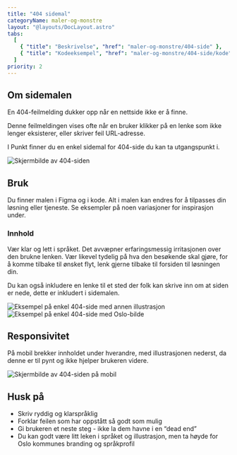 ```yaml
---
title: "404 sidemal"
categoryName: maler-og-monstre
layout: "@layouts/DocLayout.astro"
tabs:
  [
    { "title": "Beskrivelse", "href": "maler-og-monstre/404-side" },
    { "title": "Kodeeksempel", "href": "maler-og-monstre/404-side/kode" },
  ]
priority: 2
---
```



## Om sidemalen
En 404-feilmelding dukker opp når en nettside ikke er å finne. 

Denne feilmeldingen vises ofte når en bruker klikker på en lenke som ikke lenger eksisterer, eller skriver feil URL-adresse.

I Punkt finner du en enkel sidemal for 404-side du kan ta utgangspunkt i.

<ImageWrapper>
<img src="/assets/maler-og-monstre/404-side/404 - 1.svg"  alt="Skjermbilde av 404-siden" aria-hidden="true" />
</ImageWrapper>

## Bruk
Du finner malen i Figma og i kode. Alt i malen kan endres for å tilpasses din løsning eller tjeneste. Se eksempler på noen variasjoner for inspirasjon under.

### Innhold
Vær klar og lett i språket. Det avvæpner erfaringsmessig irritasjonen over den brukne lenken. Vær likevel tydelig på hva den besøkende skal gjøre, for å komme tilbake til ønsket flyt, lenk gjerne tilbake til forsiden til løsningen din.

Du kan også inkludere en lenke til et sted der folk kan skrive inn om at siden er nede, dette er inkludert i sidemalen.

<ImageWrapper caption="Eksempel på enkel 404-side med annen illustrasjon">
<img src="/assets/maler-og-monstre/404-side/404 - 2.svg"  alt="Eksempel på enkel 404-side med annen illustrasjon" aria-hidden="true" />
</ImageWrapper>

<ImageWrapper caption="Eksempel på enkel 404-side med Oslo-bilde">
<img src="/assets/maler-og-monstre/404-side/404 - 3.svg"  alt="Eksempel på enkel 404-side med Oslo-bilde" aria-hidden="true" />
</ImageWrapper>

## Responsivitet

På mobil brekker innholdet under hverandre, med illustrasjonen nederst, da denne er til pynt og ikke hjelper brukeren videre.

<ImageWrapper>
<img src="/assets/maler-og-monstre/404-side/404 - 4.svg"  alt="Skjermbilde av 404-siden på mobil" aria-hidden="true" />
</ImageWrapper>

## Husk på
- Skriv ryddig og klarspråklig
- Forklar feilen som har oppstått så godt som mulig
- Gi brukeren et neste steg - ikke la dem havne i en “dead end”
- Du kan godt være litt leken i språket og illustrasjon, men ta høyde for Oslo kommunes branding og språkprofil
